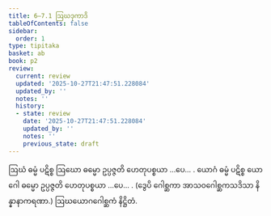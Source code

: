 ```yaml
---
title: 6–7.1 ဩဃဒုကာဒိ
tableOfContents: false
sidebar:
  order: 1
type: tipitaka
basket: ab
book: p2
review:
  current: review
  updated: '2025-10-27T21:47:51.228084'
  updated_by: ''
  notes: ''
  history:
  - state: review
    date: '2025-10-27T21:47:51.228084'
    updated_by: ''
    notes: ''
    previous_state: draft
---
```



<ReviewStatus review={frontmatter.review} showDetails={true} />

<HypothesisAnnotation frontmatter={frontmatter} />

<DynamicBreadcrumb />

<Division number="1" book="p2" e="ch" v="38" p="209">

<Paragraph number="1886" book="p2">
ဩဃံ ဓမ္မံ ပဋိစ္စ ဩဃော ဓမ္မော ဥပ္ပဇ္ဇတိ ဟေတုပစ္စယာ …ပေ… .
</Paragraph>

</Division>
<Division number="2" book="p2" e="ch" v="38" p="209">

<Paragraph number="1887" book="p2">
ယောဂံ ဓမ္မံ ပဋိစ္စ ယောဂေါ ဓမ္မော ဥပ္ပဇ္ဇတိ ဟေတုပစ္စယာ …ပေ… . (ဒွေပိ ဂေါစ္ဆကာ အာသဝဂေါစ္ဆကသဒိသာ နိန္နာနာကရဏာ.)

</Paragraph>
</Division>

<Paragraph number="1888" type="center" book="p2">
ဩဃယောဂဂေါစ္ဆကံ နိဋ္ဌိတံ.
</Paragraph>